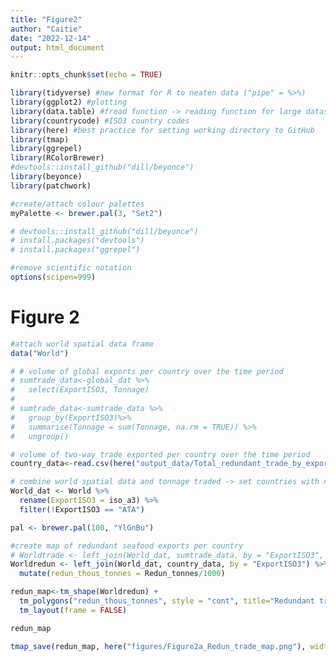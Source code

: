 ```yaml
---
title: "Figure2"
author: "Caitie"
date: "2022-12-14"
output: html_document
---
```


```r
knitr::opts_chunk$set(echo = TRUE)
```

```r
library(tidyverse) #new format for R to neaten data ("pipe" = %>%)
library(ggplot2) #plotting
library(data.table) #fread function -> reading function for large datasets
library(countrycode) #ISO3 country codes
library(here) #best practice for setting working directory to GitHub
library(tmap)
library(ggrepel)
library(RColorBrewer)
#devtools::install_github("dill/beyonce")
library(beyonce)
library(patchwork)

#create/attach colour palettes
myPalette <- brewer.pal(3, "Set2") 

# devtools::install_github("dill/beyonce")
# install.packages("devtools")
# install.packages("ggrepel")

#remove scientific notation
options(scipen=999)

```

# Figure 2

```r
#attach world spatial data frame
data("World") 

# # volume of global exports per country over the time period
# sumtrade_data<-global_dat %>% 
#   select(ExportISO3, Tonnage) 
# 
# sumtrade_data<-sumtrade_data %>% 
#   group_by(ExportISO3)%>% 
#   summarise(Tonnage = sum(Tonnage, na.rm = TRUE)) %>% 
#   ungroup()

# volume of two-way trade exported per country over the time period
country_data<-read.csv(here("output_data/Total_redundant_trade_by_exportISO3.csv"))

# combine world spatial data and tonnage traded -> set countries with no value (i.e. no exports) = 0 tonnes ||||| and create figure based on countries and tonnage traded (save image)
World_dat <- World %>% 
  rename(ExportISO3 = iso_a3) %>% 
  filter(!ExportISO3 == "ATA")

pal <- brewer.pal(100, "YlGnBu")

#create map of redundant seafood exports per country
# Worldtrade <- left_join(World_dat, sumtrade_data, by = "ExportISO3", na.rm = TRUE)
Worldredun <- left_join(World_dat, country_data, by = "ExportISO3") %>% 
  mutate(redun_thous_tonnes = Redun_tonnes/1000)
```

```r
redun_map<-tm_shape(Worldredun) +
  tm_polygons("redun_thous_tonnes", style = "cont", title="Redundant trade\n(thousand tonnes)", palette = pal, textNA="No redundant trade") + 
  tm_layout(frame = FALSE)

redun_map

```

```r
tmap_save(redun_map, here("figures/Figure2a_Redun_trade_map.png"), width=2920, height=2080, asp=0, dpi = 600)
```